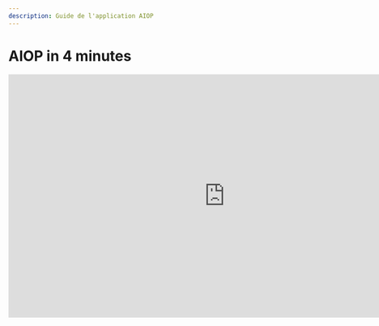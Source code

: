 ```yaml
---
description: Guide de l'application AIOP
---
```



# AIOP in 4 minutes

<iframe width="853" height="480" src="https://www.youtube.com/embed/R_bU16kAl0U?si=2SGnJQW5kKza0dsh?rel=0&autoplay=1" title="YouTube video player" frameborder="0" allow="fullscreen; accelerometer; autoplay;" allowfullscreen/>

_Want to know more ? [Take an appointment](https://calendly.com/valentin-rudloff/aiop-demo) with our founder._
